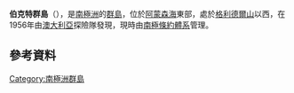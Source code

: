 {{Coord|66.93|S|50.31|E|display=title}}

'''伯克特群島'''（{{lang-en|Burkett Islands}}），是[[南極洲|南極洲]]的[[群島|群島]]，位於[[阿蒙森海|阿蒙森海]]東部，處於[[格利德爾山|格利德爾山]]以西，在1956年由[[澳大利亞|澳大利亞]]探險隊發現，現時由[[南極條約體系|南極條約體系]]管理。

==參考資料==
{{usgs-gazetteer}}

{{Antarctica-geo-stub}}
[[Category:南極洲群島|Category:南極洲群島]]